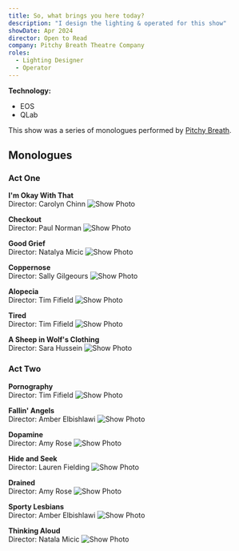 ```yaml
---
title: So, what brings you here today?
description: "I design the lighting & operated for this show"
showDate: Apr 2024
director: Open to Read
company: Pitchy Breath Theatre Company
roles:
  - Lighting Designer
  - Operator
---
```


**Technology:**

- EOS
- QLab

This show was a series of monologues performed by [Pitchy Breath](https://pitchybreath.co.uk).

## Monologues

### Act One<br />

**I'm Okay With That**<br/>
Director: Carolyn Chinn
![Show Photo](https://utfs.io/f/5f13190c-9b9b-42b6-b1ab-5f282d6b93c7-b11c9n.jpg)

**Checkout**<br/>
Director: Paul Norman
![Show Photo](https://utfs.io/f/3e387576-07a7-4503-923b-7c7014cd60c5-9zujk2.jpg)

**Good Grief**<br/>
Director: Natalya Micic
![Show Photo](https://utfs.io/f/f425b6d9-8d92-4da9-9241-ea4af245a8c6-9gelzq.jpg)

**Coppernose**<br/>
Director: Sally Gilgeours
![Show Photo](https://utfs.io/f/b9157837-4ceb-494d-b723-dcc7dff2ad5f-532yxo.jpg)

**Alopecia**<br/>
Director: Tim Fifield
![Show Photo](https://utfs.io/f/5f0af37d-e3a3-42a3-8bfa-038bc7f764e9-400w92.jpg)

**Tired**<br/>
Director: Tim Fifield
![Show Photo](https://utfs.io/f/a5d3eceb-3cb1-4aa3-bb08-fcd63515c692-6occ04.jpg)

**A Sheep in Wolf's Clothing**<br/>
Director: Sara Hussein
![Show Photo](https://utfs.io/f/09309308-c465-4cb5-9868-68d89df27cdc-87r9gf.jpg)

### Act Two

**Pornography**<br/>
Director: Tim Fifield
![Show Photo](https://utfs.io/f/88eb9cf6-6d2a-454a-8458-0766fc5565e4-mkz9ix.jpg)

**Fallin' Angels**<br/>
Director: Amber Elbishlawi
![Show Photo](https://utfs.io/f/b0654ff6-bb5e-49fa-83e4-73778c014478-jzyb86.jpg)

**Dopamine**<br/>
Director: Amy Rose
![Show Photo](https://utfs.io/f/0b75be78-15d6-4f11-8d5d-37d16cd47096-fb8se1.jpg)

**Hide and Seek**<br/>
Director: Lauren Fielding
![Show Photo](https://utfs.io/f/f35961dd-2bea-4c1e-9d9b-d2c6ad8c641d-lq4u0b.jpg)

**Drained**<br/>
Director: Amy Rose
![Show Photo](https://utfs.io/f/eeca7e3a-9f8a-4ee2-897a-2f9082c0f498-5a80v3.jpg)

**Sporty Lesbians**<br/>
Director: Amber Elbishlawi
![Show Photo](https://utfs.io/f/daa91c34-8c62-4309-a507-15f43930a552-hgt2a.jpg)

**Thinking Aloud**<br/>
Director: Natala Micic
![Show Photo](https://utfs.io/f/4db4ed24-4900-43d1-ba28-0621af79e5c5-whr3uz.jpg)
